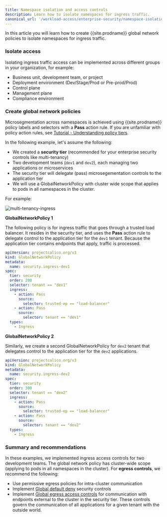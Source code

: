```yaml
---
title: Namespace isolation and access controls
description: Learn how to isolate namespaces for ingress traffic.
canonical_url: '/workload-access/enterprise-security/namespace-isolation'
---
```


In this article you will learn how to create {{site.prodname}} global network policies to isolate namespaces for ingress traffic. 

### Isolate access 

Isolating ingress traffic access can be implemented across different groups in your organization, for example:

- Business unit, development team, or project
- Deployment environment (Dev/Stage/Prod or Pre-prod/Prod)
- Control plane
- Management plane
- Compliance environment

### Create global network policies

Microsegmentation across namespaces is achieved using {{site.prodname}} policy labels and selectors with a **Pass** action rule. If you are unfamiliar with policy action rules, see [Tutorial - Understanding policy tiers]({{site.baseurl}}/tutorials/policy-tiers).

In the following example, let's assume the following:

- We created a **security tier** (recommended for your enterprise security controls like multi-tenancy)
- Two development teams (`dev1` and `dev2`), each managing two applications or microservices
- The security tier will delegate (pass) microsegementation controls to the application tier 
- We will use a GlobalNetworkPolicy with cluster wide scope that applies to pods in all namespaces in the cluster.   

For example:

![multi-tenancy-ingress]({{site.baseurl}}/images/multi-tenancy-ingress.png)

**GlobalNetworkPolicy 1**

The following policy is for ingress traffic that goes through a trusted load balancer. It resides in the security tier, and uses the **Pass** action rule to delegate control to the application tier for the `dev1` tenant. Because the application tier contains endpoints that apply, traffic is processed. 

```yaml
apiVersion: projectcalico.org/v3
kind: GlobalNetworkPolicy
metadata:
  name: security.ingress-dev1
spec:
  tier: security
  order: 200
  selector: tenant == "dev1"
  ingress:
    - action: Pass
      source:
        selector: trusted-ep == "load-balancer"
    - action: Pass
      source:
        selector: tenant == "dev1"
  types:
    - Ingress
```

**GlobalNetworkPolicy 2**

Similarly, we create a second GlobalNetworkPolicy for `dev2` tenant that delegates control to the application tier for the `dev2` applications. 

```yaml
apiVersion: projectcalico.org/v3
kind: GlobalNetworkPolicy
metadata:
  name: security.ingress-dev2
spec:
  tier: security
  order: 300
  selector: tenant == "dev2"
  ingress:
    - action: Pass
      source:
        selector: trusted-ep == "load-balancer"
    - action: Pass
      source:
        selector: tenant == "dev2"
  types:
    - Ingress
```    

### Summary and recommendations

In these examples, we implemented ingress access controls for two development teams. The global network policy has cluster-wide scope (applying to pods in all namespaces in the cluster). For **egress controls**, we recommend the following:

- Use permissive egress policies for intra-cluster communication
- Implement [Global default deny]({{site.baseurl}}/workload-access/enterprise-security/default-deny) security controls 
- Implement [Global egress access controls]({{site.baseurl}}/workload-access/enterprise-security/global-egress) for communication with endpoints external to the cluster in the security tier. These controls govern the communication of all applications for a given tenant with the outside world. 
